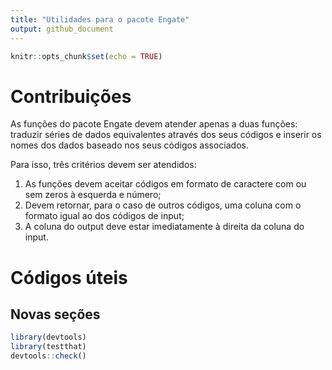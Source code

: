 ```yaml
---
title: "Utilidades para o pacote Engate"
output: github_document
---
```


```r
knitr::opts_chunk$set(echo = TRUE)
```

# Contribuições

As funções do pacote Engate devem atender apenas a duas funções: traduzir séries de dados equivalentes através dos seus códigos e inserir os nomes dos dados baseado nos seus códigos associados.

Para isso, três critérios devem ser atendidos: 

1. As funções devem aceitar códigos em formato de caractere com ou sem zeros à esquerda e número;
2. Devem retornar, para o caso de outros códigos, uma coluna com o formato igual ao dos códigos de input;
3. A coluna do output deve estar imediatamente à direita da coluna do input.

# Códigos úteis

## Novas seções

```r
library(devtools)
library(testthat)
devtools::check()
```

